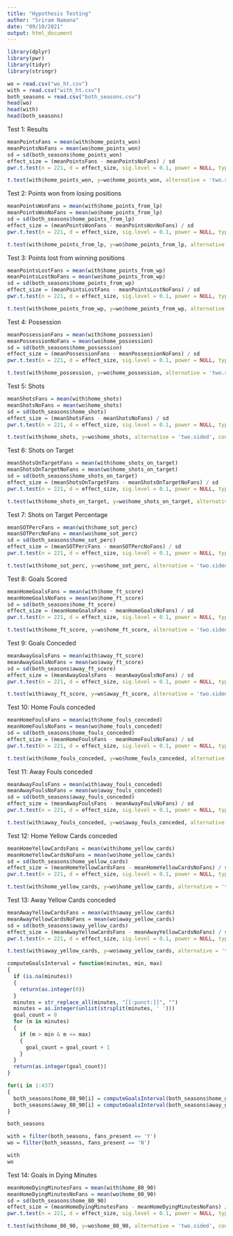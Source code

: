 ---
title: "Hypothesis Testing"
author: "Sriram Namana"
date: "09/10/2021"
output: html_document
---

```{r}
library(dplyr)
library(pwr)
library(tidyr)
library(stringr)
```


```{r}
wo = read.csv("wo_ht.csv")
with = read.csv("with_ht.csv")
both_seasons = read.csv("both_seasons.csv")
head(wo)
head(with)
head(both_seasons)
```


Test 1: Results
```{r}
meanPointsFans = mean(with$home_points_won)
meanPointsNoFans = mean(wo$home_points_won)
sd = sd(both_seasons$home_points_won)
effect_size = (meanPointsFans - meanPointsNoFans) / sd
pwr.t.test(n = 221, d = effect_size, sig.level = 0.1, power = NULL, type = "two.sample") 
```


```{r}
t.test(with$home_points_won, y=wo$home_points_won, alternative = 'two.sided', conf.level=0.90)
```

Test 2: Points won from losing positions
```{r}
meanPointsWonFans = mean(with$home_points_from_lp)
meanPointsWonNoFans = mean(wo$home_points_from_lp)
sd = sd(both_seasons$home_points_from_lp)
effect_size = (meanPointsWonFans - meanPointsWonNoFans) / sd
pwr.t.test(n = 221, d = effect_size, sig.level = 0.1, power = NULL, type = "two.sample") 
```

```{r}
t.test(with$home_points_from_lp, y=wo$home_points_from_lp, alternative = 'two.sided', conf.level=0.95)
```

Test 3: Points lost from winning positions
```{r}
meanPointsLostFans = mean(with$home_points_from_wp)
meanPointsLostNoFans = mean(wo$home_points_from_wp)
sd = sd(both_seasons$home_points_from_wp)
effect_size = (meanPointsLostFans - meanPointsLostNoFans) / sd
pwr.t.test(n = 221, d = effect_size, sig.level = 0.1, power = NULL, type = "two.sample") 
```

```{r}
t.test(with$home_points_from_wp, y=wo$home_points_from_wp, alternative = 'two.sided', conf.level=0.95)
```

Test 4: Possession
```{r}
meanPossessionFans = mean(with$home_possession)
meanPossessionNoFans = mean(wo$home_possession)
sd = sd(both_seasons$home_possession)
effect_size = (meanPossessionFans - meanPossessionNoFans) / sd
pwr.t.test(n = 221, d = effect_size, sig.level = 0.1, power = NULL, type = "two.sample")
```

```{r}
t.test(with$home_possession, y=wo$home_possession, alternative = 'two.sided', conf.level=0.95)
```

Test 5: Shots
```{r}
meanShotsFans = mean(with$home_shots)
meanShotsNoFans = mean(wo$home_shots)
sd = sd(both_seasons$home_shots)
effect_size = (meanShotsFans - meanShotsNoFans) / sd
pwr.t.test(n = 221, d = effect_size, sig.level = 0.1, power = NULL, type = "two.sample") 
```

```{r}
t.test(with$home_shots, y=wo$home_shots, alternative = 'two.sided', conf.level=0.95)
```

Test 6: Shots on Target
```{r}
meanShotsOnTargetFans = mean(with$home_shots_on_target)
meanShotsOnTargetNoFans = mean(wo$home_shots_on_target)
sd = sd(both_seasons$home_shots_on_target)
effect_size = (meanShotsOnTargetFans - meanShotsOnTargetNoFans) / sd
pwr.t.test(n = 221, d = effect_size, sig.level = 0.1, power = NULL, type = "two.sample") 
```

```{r}
t.test(with$home_shots_on_target, y=wo$home_shots_on_target, alternative = 'two.sided', conf.level=0.95)
```

Test 7: Shots on Target Percentage
```{r}
meanSOTPercFans = mean(with$home_sot_perc)
meanSOTPercNoFans = mean(wo$home_sot_perc)
sd = sd(both_seasons$home_sot_perc)
effect_size = (meanSOTPercFans - meanSOTPercNoFans) / sd
pwr.t.test(n = 221, d = effect_size, sig.level = 0.1, power = NULL, type = "two.sample") 
```

```{r}
t.test(with$home_sot_perc, y=wo$home_sot_perc, alternative = 'two.sided', conf.level=0.95)
```

Test 8: Goals Scored
```{r}
meanHomeGoalsFans = mean(with$home_ft_score)
meanHomeGoalsNoFans = mean(wo$home_ft_score)
sd = sd(both_seasons$home_ft_score)
effect_size = (meanHomeGoalsFans - meanHomeGoalsNoFans) / sd
pwr.t.test(n = 221, d = effect_size, sig.level = 0.1, power = NULL, type = "two.sample") 
```

```{r}
t.test(with$home_ft_score, y=wo$home_ft_score, alternative = 'two.sided', conf.level=0.95)
```

Test 9: Goals Conceded
```{r}
meanAwayGoalsFans = mean(with$away_ft_score)
meanAwayGoalsNoFans = mean(wo$away_ft_score)
sd = sd(both_seasons$away_ft_score)
effect_size = (meanAwayGoalsFans - meanAwayGoalsNoFans) / sd
pwr.t.test(n = 221, d = effect_size, sig.level = 0.1, power = NULL, type = "two.sample") 
```

```{r}
t.test(with$away_ft_score, y=wo$away_ft_score, alternative = 'two.sided', conf.level=0.95)
```

Test 10: Home Fouls conceded
```{r}
meanHomeFoulsFans = mean(with$home_fouls_conceded)
meanHomeFoulsNoFans = mean(wo$home_fouls_conceded)
sd = sd(both_seasons$home_fouls_conceded)
effect_size = (meanHomeFoulsFans - meanHomeFoulsNoFans) / sd
pwr.t.test(n = 221, d = effect_size, sig.level = 0.1, power = NULL, type = "two.sample") 
```

```{r}
t.test(with$home_fouls_conceded, y=wo$home_fouls_conceded, alternative = 'two.sided', conf.level=0.95)
```

Test 11: Away Fouls conceded
```{r}
meanAwayFoulsFans = mean(with$away_fouls_conceded)
meanAwayFoulsNoFans = mean(wo$away_fouls_conceded)
sd = sd(both_seasons$away_fouls_conceded)
effect_size = (meanAwayFoulsFans - meanAwayFoulsNoFans) / sd
pwr.t.test(n = 221, d = effect_size, sig.level = 0.1, power = NULL, type = "two.sample") 
```

```{r}
t.test(with$away_fouls_conceded, y=wo$away_fouls_conceded, alternative = 'two.sided', conf.level=0.95)
```

Test 12: Home Yellow Cards conceded
```{r}
meanHomeYellowCardsFans = mean(with$home_yellow_cards)
meanHomeYellowCardsNoFans = mean(wo$home_yellow_cards)
sd = sd(both_seasons$home_yellow_cards)
effect_size = (meanHomeYellowCardsFans - meanHomeYellowCardsNoFans) / sd
pwr.t.test(n = 221, d = effect_size, sig.level = 0.1, power = NULL, type = "two.sample") 
```

```{r}
t.test(with$home_yellow_cards, y=wo$home_yellow_cards, alternative = 'two.sided', conf.level=0.95)
```

Test 13: Away Yellow Cards conceded
```{r}
meanAwayYellowCardsFans = mean(with$away_yellow_cards)
meanAwayYellowCardsNoFans = mean(wo$away_yellow_cards)
sd = sd(both_seasons$away_yellow_cards)
effect_size = (meanAwayYellowCardsFans - meanAwayYellowCardsNoFans) / sd
pwr.t.test(n = 221, d = effect_size, sig.level = 0.1, power = NULL, type = "two.sample") 
```


```{r}
t.test(with$away_yellow_cards, y=wo$away_yellow_cards, alternative = 'two.sided', conf.level=0.95)
```


```{r}
computeGoalsInterval = function(minutes, min, max)
{
  if (is.na(minutes))
  {
    return(as.integer(0))
  }
  minutes = str_replace_all(minutes, "[[:punct:]]", "")
  minutes = as.integer(unlist(strsplit(minutes, ' ')))
  goal_count = 0
  for (m in minutes) 
  {
    if (m > min & m <= max)
    {
      goal_count = goal_count + 1
    }
  }
  return(as.integer(goal_count))
}

for(i in 1:437)
{
  both_seasons$home_80_90[i] = computeGoalsInterval(both_seasons$home_goals_mins[i], 80, 90)
  both_seasons$away_80_90[i] = computeGoalsInterval(both_seasons$away_goals_mins[i], 80, 90)
}

both_seasons
```


```{r}
with = filter(both_seasons, fans_present == 'Y')
wo = filter(both_seasons, fans_present == 'N')

with
wo
```


Test 14: Goals in Dying Minutes
```{r}
meanHomeDyingMinutesFans = mean(with$home_80_90)
meanHomeDyingMinutesNoFans = mean(wo$home_80_90)
sd = sd(both_seasons$home_80_90)
effect_size = (meanHomeDyingMinutesFans - meanHomeDyingMinutesNoFans) / sd
pwr.t.test(n = 221, d = effect_size, sig.level = 0.1, power = NULL, type = "two.sample") 
```


```{r}
t.test(with$home_80_90, y=wo$home_80_90, alternative = 'two.sided', conf.level=0.95)
```
